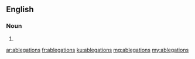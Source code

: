 ==English==

===Noun===
{{head|en|plural}}

# {{plural of|ablegation|lang=en|nocat=1}}

[[ar:ablegations]]
[[fr:ablegations]]
[[ku:ablegations]]
[[mg:ablegations]]
[[my:ablegations]]